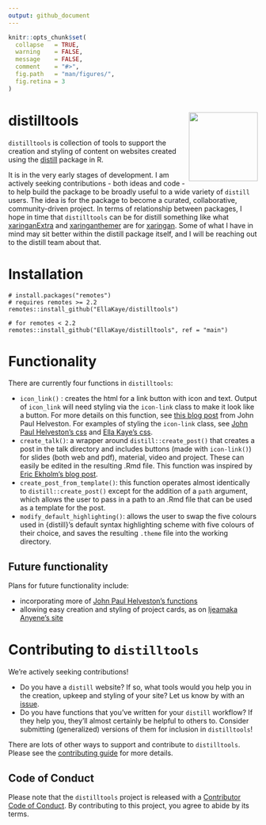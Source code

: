 ```yaml
---
output: github_document
---
```


<!-- README.md is generated from README.Rmd. Please edit that file -->

```r
knitr::opts_chunk$set(
  collapse   = TRUE,
  warning    = FALSE,
  message    = FALSE,
  comment    = "#>",
  fig.path   = "man/figures/",
  fig.retina = 3
)
```

# distilltools <a href="https://github.com/EllaKaye/distilltools"><img src='man/figures/logo.png' align="right" height="139" /></a>

<!-- badges: start -->

<!-- badges: end -->

`distilltools` is collection of tools to support the creation and styling of content on websites created using the [distill](https://rstudio.github.io/distill/) package in R.

It is in the very early stages of development. I am actively seeking contributions - both ideas and code - to help build the package to be broadly useful to a wide variety of `distill` users. The idea is for the package to become a curated, collaborative, community-driven project. In terms of relationship between packages, I hope in time that `distilltools` can be for distill something like what [xaringanExtra](https://pkg.garrickadenbuie.com/xaringanExtra/#/) and [xaringanthemer](https://pkg.garrickadenbuie.com/xaringanthemer/) are for [xaringan](https://github.com/yihui/xaringan). Some of what I have in mind may sit better within the distill package itself, and I will be reaching out to the distill team about that.

# Installation

```
# install.packages("remotes")
# requires remotes >= 2.2
remotes::install_github("EllaKaye/distilltools")

# for remotes < 2.2
remotes::install_github("EllaKaye/distilltools", ref = "main")
```

# Functionality

There are currently four functions in `distilltools`:

- `icon_link()` : creates the html for a link button with icon and text. Output of `icon_link` will need styling via the `icon-link` class to make it look like a button. For more details on this function, see [this blog post](https://www.jhelvy.com/posts/2021-03-25-customizing-distill-with-htmltools-and-css/#link-buttons-with-icons-text) from John Paul Helveston. For examples of styling the `icon-link` class, see [John Paul Helveston's css](https://github.com/jhelvy/jhelvy.com/blob/master/css/jhelvy.css) and [Ella Kaye's css](https://github.com/EllaKaye/ellakaye-distill/blob/main/ek_theme.css).
- `create_talk()`: a wrapper around `distill::create_post()` that creates a post in the talk directory and includes buttons (made with `icon-link()`) for slides (both web and pdf), material, video and project. These can easily be edited in the resulting .Rmd file. This function was inspired by [Eric Ekholm's blog post](https://www.ericekholm.com/posts/2021-04-02-personalizing-the-distill-template/).
- `create_post_from_template()`: this function operates almost identically to `distill::create_post()` except for the addition of a `path` argument, which allows the user to pass in a path to an .Rmd file that can be used as a template for the post.
- `modify_default_highlighting()`: allows the user to swap the five colours used in {distill}'s default syntax highlighting scheme with five colours of their choice, and saves the resulting `.theme` file into the working directory.

## Future functionality

Plans for future functionality include:

- incorporating more of [John Paul Helveston's functions](https://github.com/jhelvy/jhelvy.com/blob/master/R/functions.R)
- allowing easy creation and styling of project cards, as on [Ijeamaka Anyene's site](https://ijeamaka-anyene.netlify.app/projects.html)

# Contributing to `distilltools`

We're actively seeking contributions!

- Do you have a `distill` website? If so, what tools would you help you in the creation, upkeep and styling of your site? Let us know by with an [issue](https://github.com/EllaKaye/distilltools/issues).
- Do you have functions that you've written for your `distill` workflow? If they help you, they'll almost certainly be helpful to others to. Consider submitting (generalized) versions of them for inclusion in `distilltools`!

There are lots of other ways to support and contribute to `distilltools`. Please see the [contributing guide](.github/CONTRIBUTING.md) for more details.

## Code of Conduct

Please note that the `distilltools` project is released with a [Contributor Code of Conduct](.github/CODE_OF_CONDUCT.md). By contributing to this project, you agree to abide by its terms.
